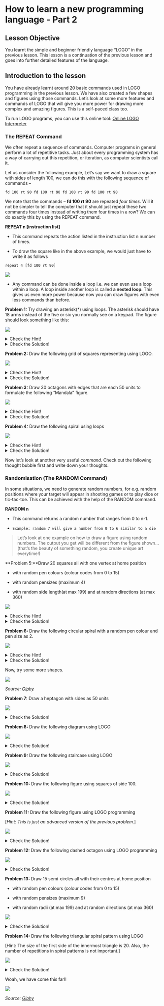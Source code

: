 # How to learn a new programming language - Part 2

## Lesson Objective
You learnt the simple and beginner friendly language “LOGO” in the previous lesson. This lesson is a continuation of the previous lesson and goes into further detailed features of the language.

## Introduction to the lesson
You have already learnt around 20 basic commands used in LOGO programming in the previous lesson. We have also created a few shapes and figures using those commands. Let’s look at some more features and commands of LOGO that will give you more power for drawing more complex and amazing figures. This is a self-paced class too.


To run LOGO programs, you can use this online tool: [Online LOGO Interpreter](https://www.calormen.com/jslogo/#)



### The REPEAT Command
We often repeat a sequence of commands. Computer programs in general perform a lot of repetitive tasks. Just about every programming system has a way of carrying out this repetition, or iteration, as computer scientists call it. 

Let us consider the following example,
Let’s say we want to draw a square with sides of length 100, we can do this with the following sequence of commands –

`fd 100 rt 90 fd 100 rt 90 fd 100 rt 90 fd 100 rt 90`

We note that the commands – **fd 100 rt 90** are repeated *four times*. Will it not be simpler to tell the computer that it should just repeat these two commands four times instead of writing them four times in a row? We can do exactly this by using the REPEAT command.

**REPEAT n [instruction list]**

 - This command repeats the action listed in the instruction list n number of times.

 - To draw the square like in the above example, we would just have to write it as follows

 `repeat 4 [fd 100 rt 90]`

![](https://s3.ap-south-1.amazonaws.com/kalvi-education.github.io/problem-solving/logo2images9.png)

 - Any command can be done inside a loop i.e. we can even use a loop within a loop. A loop inside another loop is called **a nested loop**. This gives us even more power because now you can draw figures with even less commands than before.

**Problem 1:** Try drawing an asterisk(*) using loops. The asterisk should have 18 arms instead of the five or six you normally see on a keypad. The figure should look something like this:

![](https://s3.ap-south-1.amazonaws.com/kalvi-education.github.io/problem-solving/logo2images13.png)


<details>

  <summary>Check the Hint!</summary>
  

  
Hint: To draw eighteen arms we would rotate the circle each time by 360/18 = 20 degrees

   
  
</details>  

<details>

  <summary>Check the Solution!</summary>
  

cs repeat 18 [ fd 80 bk 80 rt 20]

We draw the line 18 times by using the repeat command and each time we also rotate the turtle by 360/18 = 20 degrees.
  

   
  
</details>  


	
**Problem 2:** Draw the following grid of squares representing using LOGO.

![](https://s3.ap-south-1.amazonaws.com/kalvi-education.github.io/problem-solving/logo2images14.png)

<details>

  <summary>Check the Hint!</summary>
  

Hint: Try drawing the figure by using the loop we used for drawing a square above and then using nested loops

   
  
</details>  

<details>

  <summary>Check the Solution!</summary>
  

cs rt 45
repeat 4 [repeat 4 [fd 50 rt 90 ] rt 90 fd 50]  

 - First we rotate the turtle initially to draw an “X” instead of “+”

 - Then the inner loop draws a square as in the example we discussed above and the outer loop draws the square 4 times.

 - Each time after drawing one square we rotate the turtle by 90 degrees and move it forward by 90 units

   
  
</details>  


**Problem 3:** Draw 30 octagons with edges that are each 50 units to formulate the following “Mandala” figure.

![](https://s3.ap-south-1.amazonaws.com/kalvi-education.github.io/problem-solving/logo2images12.png)



<details>

  <summary>Check the Hint!</summary>

Hint: Try forming an octagon first using a loop and then calculate how many degrees to rotate to draw 30 octagons in 360 degrees.

</details>

<details>

  <summary>Check the Solution!</summary>

cs 
repeat 30 [rt 12 repeat 8 [fd 50 lt 45]]

 - Repeat 8 [fd 50 lt 45] is used to draw an octagon
 
 - The outer repeat command is used to draw 30 octagons
 
 - The turtle is rotated by 12 degrees (360/30 = 12 degrees) each time before the inner loop draws an octagon

</details>


**Problem 4:** Draw the following spiral using loops

![](https://s3.ap-south-1.amazonaws.com/kalvi-education.github.io/problem-solving/logo2images10.png)

<details>

  <summary>Check the Hint!</summary>

Hint: We can use a variable called “size” to move the turtle according to it and then every time the turtle turns right in each iteration we increase the value of size (by 5 here).


</details>

<details>

  <summary>Check the Solution!</summary>

cs
make "size 10
repeat 50 [
  fd :size
  rt 90 
  make "size :size + 5
]



</details>


Now let’s look at another very useful *command*. Check out the following thought bubble first and write down your thoughts.

### Randomisation (The RANDOM Command)
In some situations, we need to generate random numbers, for e.g. random positions where your target will appear in shooting games or to play dice or tic-tac-toe. This can be achieved with the help of the RANDOM command.

**RANDOM n**

 - This command returns a random number that ranges from 0 to n-1.

 - `Example: random 7 will give a number from 0 to 6 similar to a die`

> Let’s look at one example on how to draw a figure using random numbers. The output you get will be different from the figure shown…(that’s the beauty of something random, you create unique art everytime!)

**Problem 5:**Draw 20 squares all with one vertex at home position



 - with random pen colours (colour codes from 0 to 15)

 - with random pensizes (maximum 4)

 - with random side length(at max 199) and at random directions (at max 360)

![](https://s3.ap-south-1.amazonaws.com/kalvi-education.github.io/problem-solving/logo2images16.png)


<details>

  <summary>Check the Hint!</summary>



Hint: We have to use a variable called “size” and assign a random value to it in each of the 20 iterations along with setting the size and colour of the pen as random. We should also change the direction of the turtle using the rt command in the repeat block.


</details>

<details>

  <summary>Check the Solution!</summary>

cs
repeat 20 [
	setcolor random 16
	setpensize random 5
	make "side random 200
	repeat 4 [fd :side rt 90]
	rt random 360
]


</details>

**Problem 6:** Draw the following circular spiral with a random pen colour and pen size as 2.


![](https://s3.ap-south-1.amazonaws.com/kalvi-education.github.io/problem-solving/logo2images4.png)

<details>

  <summary>Check the Hint!</summary>


Hint: Start with a variable that represents the size of arc for the iterations and draw arcs of 180 degrees in each repetition and then adjust the turtle so that the ends of the arcs from two consecutive iterations meet up.

</details>

<details>

  <summary>Check the Solution!</summary>

cs
rt 90
setpensize 2
setpencolor random 16
make "size 1
repeat 30 [
      arc 180 :size
      pu bk 5 pd
      rt 180
      make "size :size + 5
]

 - First we adjust the turtle by rotating it to the right by 90 degrees because we want to draw the arcs from West to East or East to West.

 - Then we initialise a size variable by 1 and we draw arcs with radius equal to size in each iteration.

 - The most important step here is we move back the turtle by the same amount with which we are increasing the value of radii in each iteration. Try to observe a bit closely and you’ll understand why.

 - Then we flip the turtle(rotate by 180 degrees) to draw the arc in the opposite direction to the previous arc.

 - At last, we increase the value of size by 3 and this is repeated.

</details>

Now, try some more shapes. 

![](https://media2.giphy.com/media/XBX2iVKYw0fcMiSX8F/giphy.gif?cid=790b76118b3aacecac88ef5669b147925e561a1d593bce27&rid=giphy.gif&ct=g)

*Source: [Giphy](https://giphy.com/gifs/IntoAction-XBX2iVKYw0fcMiSX8F)*


**Problem 7:** Draw a heptagon with sides as 50 units

![](https://s3.ap-south-1.amazonaws.com/kalvi-education.github.io/problem-solving/logo2images7.png)

<details>

  <summary>Check the Solution!</summary>

repeat 7 [fd 50 rt 52]

</details>


**Problem 8:** Draw the following diagram using LOGO


![](https://s3.ap-south-1.amazonaws.com/kalvi-education.github.io/problem-solving/logo2images11.png)



<details>

  <summary>Check the Solution!</summary>

repeat 5 [
                arc 360 50
                fd 100
                rt 90
                ]


</details>


**Problem 9:** Draw the following staircase using LOGO

![](https://s3.ap-south-1.amazonaws.com/kalvi-education.github.io/problem-solving/logo2images5.png)



<details>

  <summary>Check the Solution!</summary>

fd 50 rt 90
fd 50 rt 90
fd 50 lt 90
fd 50 rt 90
fd 50 lt 90
fd 50 rt 90
fd 50 rt 90
fd 250 rt 90
fd 50 rt 90
fd 50 lt 90
fd 50 rt 90 fd 50


</details>


**Problem 10:** Draw the following figure using squares of side 100.


![](https://s3.ap-south-1.amazonaws.com/kalvi-education.github.io/problem-solving/logo2images2.png)



<details>

  <summary>Check the Solution!</summary>


repeat 5 [repeat 4 [fd 100 rt 90] rt 72]


</details>



**Problem 11:**  Draw the following figure using LOGO programming

[*Hint: This is just an advanced version of the previous problem.*]


![](https://s3.ap-south-1.amazonaws.com/kalvi-education.github.io/problem-solving/logo2images8.png)

<details>

  <summary>Check the Solution!</summary>

 repeat 30 [repeat 4 [fd 100 rt 90] rt 12]


</details>


**Problem 12:** Draw the following dashed octagon using LOGO programming


![](https://s3.ap-south-1.amazonaws.com/kalvi-education.github.io/problem-solving/logo2images1.png)



<details>

  <summary>Check the Solution!</summary>

repeat 8 [
 repeat 5 [setwidth 1 fd 10 setwidth 4 fd 10] 
 lt 45 
]


</details>



**Problem 13:** Draw 15 semi-circles all with their centres at home position 

  - with random pen colours (colour codes from 0 to 15)

  - with random pensizes (maximum 9)

  - with random radii (at max 199) and at random directions (at max 360)


![](https://s3.ap-south-1.amazonaws.com/kalvi-education.github.io/problem-solving/logo2images3.png)


<details>

  <summary>Check the Solution!</summary>

repeat 15 [ 
  setcolor random 16 
  setpensize random 10
  rt random 360
  arc 180 random 200
]



</details>


**Problem 14:** Draw the following triangular spiral pattern using LOGO

[Hint: The size of the first side of the innermost triangle is 20. Also, the number of repetitions in spiral patterns is not important.]

![](https://s3.ap-south-1.amazonaws.com/kalvi-education.github.io/problem-solving/logo2images17.png)


<details>

  <summary>Check the Solution!</summary>

make "size 20
rt 30
repeat 60 [
  fd :size
  rt 120
  make "size :size + 7
]



</details>


Woah, we have come this far!!

![](https://media4.giphy.com/media/1mgPC5uRVeZ12xx8ky/giphy.gif?cid=790b761173b08c4e713907dd7f6ba44724bd6e6e2fa741a3&rid=giphy.gif&ct=g)

*Source: [Giphy](https://giphy.com/gifs/hyperrpg-game-reaction-1mgPC5uRVeZ12xx8ky)*



